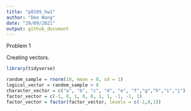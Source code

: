 ```yaml
---
title: "p8105_hw1"
author: "Dee Wang"
date: "29/09/2021"
output: github_document
---
```


Problem 1

Creating vectors. 

```r
library(tidyverse)

random_sample = rnorm(10, mean = 0, sd = 1)
logical_vector = random_sample > 0
character_vector = c("a", "b", "c", "d", "e", "f","g","h","i","j")
factor_vector = c(-1, 0, 1, 0, 0, 1, 1, -1, -1, 1)
factor_vector = factor(factor_vector, levels = c(-1,0,1))

```


